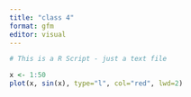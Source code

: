```yaml
---
title: "class 4"
format: gfm
editor: visual
---
```


```r
# This is a R Script - just a text file

x <- 1:50
plot(x, sin(x), type="l", col="red", lwd=2) 

```
